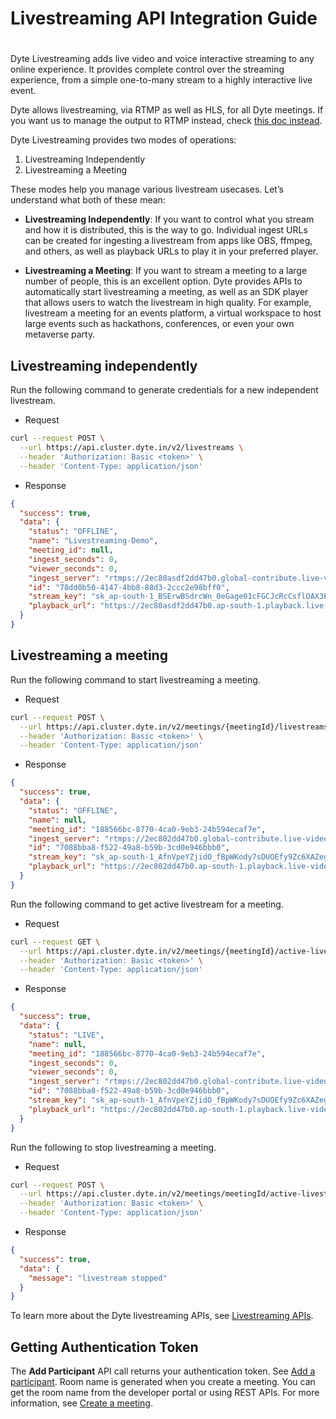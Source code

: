 # Livestreaming API Integration Guide
#
Dyte Livestreaming adds live video and voice interactive streaming to any online experience. It provides complete control over the streaming experience, from a simple one-to-many stream to a highly interactive live event.

Dyte allows livestreaming, via RTMP as well as HLS, for all Dyte meetings. If you want us to manage the output to RTMP instead, check [this doc instead](./livestreaming-other-platforms).

Dyte Livestreaming provides two modes of operations:

1. Livestreaming Independently
2. Livestreaming a Meeting

These modes help you manage various livestream usecases. Let’s understand what both of these mean:

- **Livestreaming Independently**: If you want to control what you stream and how it is distributed, this is the way to go. Individual ingest URLs can be created for ingesting a livestream from apps like OBS, ffmpeg, and others, as well as playback URLs to play it in your preferred player.

- **Livestreaming a Meeting**: If you want to stream a meeting to a large number of people, this is an excellent option. Dyte provides APIs to automatically start livestreaming a meeting, as well as an SDK player that allows users to watch the livestream in high quality. For example, livestream a meeting for an events platform, a virtual workspace to host large events such as hackathons, conferences, or even your own metaverse party.

## Livestreaming independently

Run the following command to generate credentials for a new independent livestream.

- Request

```bash
curl --request POST \
  --url https://api.cluster.dyte.in/v2/livestreams \
  --header 'Authorization: Basic <token>' \
  --header 'Content-Type: application/json'
```

- Response

```json
{
  "success": true,
  "data": {
    "status": "OFFLINE",
    "name": "Livestreaming-Demo",
    "meeting_id": null,
    "ingest_seconds": 0,
    "viewer_seconds": 0,
    "ingest_server": "rtmps://2ec80asdf2dd47b0.global-contribute.live-video.net:443/app/",
    "id": "78dd0b50-4147-4bb8-88d3-2ccc2e98bff0",
    "stream_key": "sk_ap-south-1_BSErwBSdrcWn_0eGage01cFGCJcRcCsflOAX3Eu4B3RyRX",
    "playback_url": "https://2ec80asdf2dd47b0.ap-south-1.playback.live-video.net/api/video/v1/ap-south-1.944908621410.channel.Jk1l97eJF0ME.m3u8"
  }
}
```

## Livestreaming a meeting

Run the following command to start livestreaming a meeting.

- Request

```bash
curl --request POST \
  --url https://api.cluster.dyte.in/v2/meetings/{meetingId}/livestreams \
  --header 'Authorization: Basic <token>' \
  --header 'Content-Type: application/json'
```

- Response

```json
{
  "success": true,
  "data": {
    "status": "OFFLINE",
    "name": null,
    "meeting_id": "188566bc-8770-4ca0-9eb3-24b594ecaf7e",
    "ingest_server": "rtmps://2ec802dd47b0.global-contribute.live-video.net:443/app/",
    "id": "7088bba8-f522-49a8-b59b-3cd0e946bbb0",
    "stream_key": "sk_ap-south-1_AfnVpeYZjidO_fBpWKody7sDUOEfy9Zc6XAZegkR0Va",
    "playback_url": "https://2ec802dd47b0.ap-south-1.playback.live-video.net/api/video/v1/ap-south-1.944908621410.channel.rVKA2KM5Lunt.m3u8"
  }
}
```

Run the following command to get active livestream for a meeting.

- Request

```bash
curl --request GET \
  --url https://api.cluster.dyte.in/v2/meetings/{meetingId}/active-livestream \
  --header 'Authorization: Basic <token>' \
  --header 'Content-Type: application/json'
```

- Response

```json
{
  "success": true,
  "data": {
    "status": "LIVE",
    "name": null,
    "meeting_id": "188566bc-8770-4ca0-9eb3-24b594ecaf7e",
    "ingest_seconds": 0,
    "viewer_seconds": 0,
    "ingest_server": "rtmps://2ec802dd47b0.global-contribute.live-video.net:443/app/",
    "id": "7088bba8-f522-49a8-b59b-3cd0e946bbb0",
    "stream_key": "sk_ap-south-1_AfnVpeYZjidO_fBpWKody7sDUOEfy9Zc6XAZegkR0Va",
    "playback_url": "https://2ec802dd47b0.ap-south-1.playback.live-video.net/api/video/v1/ap-south-1.944908621410.channel.rVKA2KM5Lunt.m3u8"
  }
}
```

Run the following to stop livestreaming a meeting.

- Request

```bash
curl --request POST \
  --url https://api.cluster.dyte.in/v2/meetings/meetingId/active-livestream/stop \
  --header 'Authorization: Basic <token>' \
  --header 'Content-Type: application/json'
```

- Response

```json
{
  "success": true,
  "data": {
    "message": "livestream stopped"
  }
}
```

To learn more about the Dyte livestreaming APIs, see [Livestreaming APIs](https://docs.dyte.io/api#/).

## Getting Authentication Token

The **Add Participant** API call returns your authentication token. See [Add a participant](https://docs.dyte.io/api#/operations/addParticipant).
Room name is generated when you create a meeting. You can get the room name from the developer portal or using REST APIs.
For more information, see [Create a meeting](https://docs.dyte.io/api#/operations/createMeeting).
